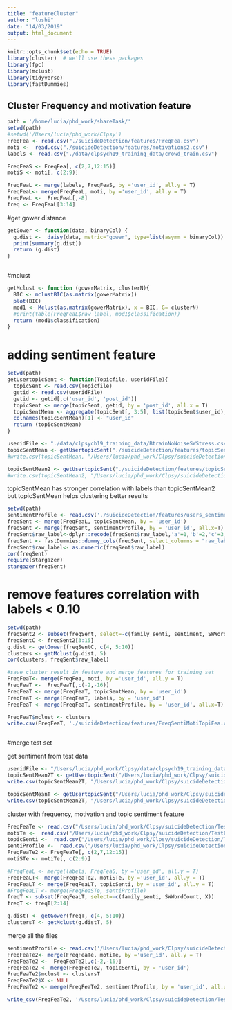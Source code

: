 ```yaml
---
title: "featureCluster"
author: "lushi"
date: "14/03/2019"
output: html_document
---
```


```r
knitr::opts_chunk$set(echo = TRUE)
library(cluster)  # we'll use these packages
library(fpc)
library(mclust)
library(tidyverse)
library(fastDummies)
```


## Cluster Frequency and motivation feature 

```r
path = '/home/lucia/phd_work/shareTask/'
setwd(path)
#setwd('/Users/lucia/phd_work/Clpsy')
FreqFea <- read.csv("./suicideDetection/features/FreqFea.csv")
moti <-  read.csv("./suicideDetection/features/motivations2.csv")
labels <- read.csv("./data/clpsych19_training_data/crowd_train.csv")

FreqFeaS <- FreqFea[, c(2,7,12:15)]
motiS <- moti[, c(2:9)]

FreqFeaL <- merge(labels, FreqFeaS, by ='user_id', all.y = T)
FreqFeaL<- merge(FreqFeaL, moti, by ='user_id', all.y = T)
FreqFeaL <-  FreqFeaL[,-8]  
freq <- FreqFeaL[3:14]

```

#get gower distance
```r
getGower <- function(data, binaryCol) {
  g.dist <-  daisy(data, metric="gower", type=list(asymm = binaryCol))
  print(summary(g.dist))
  return (g.dist)    
}



```


#mclust
```r
getMclust <- function (gowerMatrix, clusterN){
  BIC <- mclustBIC(as.matrix(gowerMatrix))
  plot(BIC)
  mod1 <- Mclust(as.matrix(gowerMatrix), x = BIC, G= clusterN)
  #print(table(FreqFeaL$raw_label, mod1$classification))
  return (mod1$classification)
}

```

# adding sentiment feature 
```r
setwd(path)
getUsertopicSent <- function(Topicfile, useridFile){
  topicSent <- read.csv(Topicfile)
  getid <- read.csv(useridFile)
  getid <- getid[,c('user_id', 'post_id')]
  topicSent <- merge(topicSent, getid, by = 'post_id', all.x = T)
  topicSentMean <- aggregate(topicSent[, 3:5], list(topicSent$user_id), mean)
  colnames(topicSentMean)[1] <- "user_id"
  return (topicSentMean)
}

useridFile <- "./data/clpsych19_training_data/BtrainNoNoiseSWStress.csv"
topicSentMean <- getUsertopicSent("./suicideDetection/features/topicSentiment.csv", useridFile)
#write.csv(topicSentMean, "/Users/lucia/phd_work/Clpsy/suicideDetection/features/UsertopicSentiment.csv")

topicSentMean2 <- getUsertopicSent("./suicideDetection/features/topicSentiment2.csv", useridFile)
#write.csv(topicSentMean2, "/Users/lucia/phd_work/Clpsy/suicideDetection/features/UsertopicSentiment2.csv")

```

topicSentMean has stronger correlation with labels than topicSentMean2 but topicSentMean helps clustering better results
```r
setwd(path)
sentimentProfile <- read.csv('./suicideDetection/features/users_sentiment_profile.csv')
freqSent <- merge(FreqFeaL, topicSentMean, by = 'user_id')
freqSent <- merge(freqSent, sentimentProfile, by = 'user_id', all.x=T)
freqSent$raw_label<-dplyr::recode(freqSent$raw_label,'a'=1,'b'=2,'c'=3,'d'=4)
freqSent <- fastDummies::dummy_cols(freqSent, select_columns = "raw_label")
freqSent$raw_label<- as.numeric(freqSent$raw_label)
cor(freqSent)
require(stargazer)
stargazer(freqSent)
```

# remove features correlation with labels < 0.10
```r
setwd(path)
freqSent2 <- subset(freqSent, select=-c(family_senti, sentiment, SWWordCount))
freqSentC <- freqSent2[3:15]
g.dist <- getGower(freqSentC, c(4, 5:10))
clusters <- getMclust(g.dist, 5)
cor(clusters, freqSent$raw_label)

#save cluster result in feature and merge features for training set
FreqFeaT<- merge(FreqFea, moti, by ='user_id', all.y = T)
FreqFeaT <-  FreqFeaT[,c(-2,-16)]  
FreqFeaT <- merge(FreqFeaT, topicSentMean, by = 'user_id')
FreqFeaT <- merge(FreqFeaT, labels, by = 'user_id')
FreqFeaT <- merge(FreqFeaT, sentimentProfile, by = 'user_id', all.x=T)

FreqFeaT$mclust <- clusters
write.csv(FreqFeaT, './suicideDetection/features/FreqSentiMotiTopiFea.csv')



```


#merge test set 

get sentiment from test data
```r
useridFile <- "/Users/lucia/phd_work/Clpsy/data/clpsych19_training_data/testSWstressed.csv"
topicSentMean2T <- getUsertopicSent("/Users/lucia/phd_work/Clpsy/suicideDetection/TestFeatures/topicSentiment2.csv", useridFile)
write.csv(topicSentMean2T, "/Users/lucia/phd_work/Clpsy/suicideDetection/TestFeatures/UsertopicSentiment2.csv")

topicSentMeanT <- getUsertopicSent("/Users/lucia/phd_work/Clpsy/suicideDetection/TestFeatures/topicSentiment.csv", useridFile)
write.csv(topicSentMean2T, "/Users/lucia/phd_work/Clpsy/suicideDetection/TestFeatures/UsertopicSentiment.csv")
```

cluster with frequency, motivation and topic sentiment feature
```r

FreqFeaTe <- read.csv("/Users/lucia/phd_work/Clpsy/suicideDetection/TestFeatures/FreqFea.csv")
motiTe <-  read.csv("/Users/lucia/phd_work/Clpsy/suicideDetection/TestFeatures/motivations2.csv")
topicSenti <-  read.csv("/Users/lucia/phd_work/Clpsy/suicideDetection/TestFeatures/UsertopicSentiment.csv")
sentiProfile <-  read.csv("/Users/lucia/phd_work/Clpsy/suicideDetection/TestFeatures/users_sentiment_profile.csv")
FreqFeaTe2 <- FreqFeaTe[, c(2,7,12:15)]
motiSTe <- motiTe[, c(2:9)]

#FreqFeaL <- merge(labels, FreqFeaS, by ='user_id', all.y = T)
FreqFeaLT<- merge(FreqFeaTe2, motiSTe, by ='user_id', all.y = T)
FreqFeaLT <- merge(FreqFeaLT, topicSenti, by ='user_id', all.y = T)
#FreqFeaLT <- merge(FreqFeaSTe, sentiProfile)
freqT <- subset(FreqFeaLT, select=-c(family_senti, SWWordCount, X))
freqT <- freqT[2:14]

g.distT <- getGower(freqT, c(4, 5:10))
clustersT <- getMclust(g.distT, 5)
```


merge all the files
```r
sentimentProfile <- read.csv('/Users/lucia/phd_work/Clpsy/suicideDetection/TestFeatures/users_sentiment_profile.csv')
FreqFeaTe2<- merge(FreqFeaTe, motiTe, by ='user_id', all.y = T)
FreqFeaTe2 <-  FreqFeaTe2[,c(-2,-16)]  
FreqFeaTe2 <- merge(FreqFeaTe2, topicSenti, by = 'user_id')
FreqFeaTe2$mclust <- clustersT
FreqFeaTe2$X <- NULL
FreqFeaTe2 <- merge(FreqFeaTe2, sentimentProfile, by = 'user_id', all.x=T)

write_csv(FreqFeaTe2, '/Users/lucia/phd_work/Clpsy/suicideDetection/TestFeatures/FreqSentiMotiTopiFea.csv')


```




